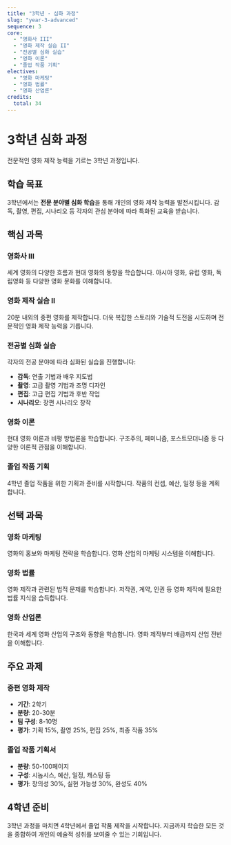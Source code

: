 ```yaml
---
title: "3학년 · 심화 과정"
slug: "year-3-advanced"
sequence: 3
core:
  - "영화사 III"
  - "영화 제작 실습 II"
  - "전공별 심화 실습"
  - "영화 이론"
  - "졸업 작품 기획"
electives:
  - "영화 마케팅"
  - "영화 법률"
  - "영화 산업론"
credits:
  total: 34
---
```


# 3학년 심화 과정

전문적인 영화 제작 능력을 기르는 3학년 과정입니다.

## 학습 목표

3학년에서는 **전문 분야별 심화 학습**을 통해 개인의 영화 제작 능력을 발전시킵니다. 감독, 촬영, 편집, 시나리오 등 각자의 관심 분야에 따라 특화된 교육을 받습니다.

## 핵심 과목

### 영화사 III
세계 영화의 다양한 흐름과 현대 영화의 동향을 학습합니다. 아시아 영화, 유럽 영화, 독립영화 등 다양한 영화 문화를 이해합니다.

### 영화 제작 실습 II
20분 내외의 중편 영화를 제작합니다. 더욱 복잡한 스토리와 기술적 도전을 시도하며 전문적인 영화 제작 능력을 기릅니다.

### 전공별 심화 실습
각자의 전공 분야에 따라 심화된 실습을 진행합니다:
- **감독**: 연출 기법과 배우 지도법
- **촬영**: 고급 촬영 기법과 조명 디자인
- **편집**: 고급 편집 기법과 후반 작업
- **시나리오**: 장편 시나리오 창작

### 영화 이론
현대 영화 이론과 비평 방법론을 학습합니다. 구조주의, 페미니즘, 포스트모더니즘 등 다양한 이론적 관점을 이해합니다.

### 졸업 작품 기획
4학년 졸업 작품을 위한 기획과 준비를 시작합니다. 작품의 컨셉, 예산, 일정 등을 계획합니다.

## 선택 과목

### 영화 마케팅
영화의 홍보와 마케팅 전략을 학습합니다. 영화 산업의 마케팅 시스템을 이해합니다.

### 영화 법률
영화 제작과 관련된 법적 문제를 학습합니다. 저작권, 계약, 인권 등 영화 제작에 필요한 법률 지식을 습득합니다.

### 영화 산업론
한국과 세계 영화 산업의 구조와 동향을 학습합니다. 영화 제작부터 배급까지 산업 전반을 이해합니다.

## 주요 과제

### 중편 영화 제작
- **기간**: 2학기
- **분량**: 20-30분
- **팀 구성**: 8-10명
- **평가**: 기획 15%, 촬영 25%, 편집 25%, 최종 작품 35%

### 졸업 작품 기획서
- **분량**: 50-100페이지
- **구성**: 시놉시스, 예산, 일정, 캐스팅 등
- **평가**: 창의성 30%, 실현 가능성 30%, 완성도 40%

## 4학년 준비

3학년 과정을 마치면 4학년에서 졸업 작품 제작을 시작합니다. 지금까지 학습한 모든 것을 종합하여 개인의 예술적 성취를 보여줄 수 있는 기회입니다. 